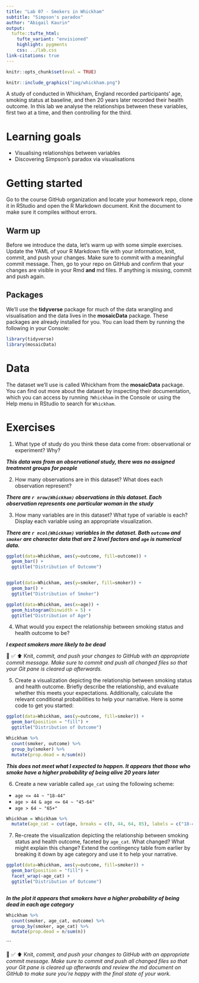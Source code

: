 ```yaml
---
title: "Lab 07 - Smokers in Whickham"
subtitle: "Simpson's paradox"
author: "Abigail Kaurin"
output: 
  tufte::tufte_html:
    tufte_variant: "envisioned"
    highlight: pygments
    css: ../lab.css
link-citations: true
---
```


```r
knitr::opts_chunk$set(eval = TRUE)
```

```r
knitr::include_graphics("img/whickham.png")
```

A study of conducted in Whickham, England recorded participants' age, smoking status at baseline, and then 20 years later recorded their health outcome.
In this lab we analyse the relationships between these variables, first two at a time, and then controlling for the third.

# Learning goals

-   Visualising relationships between variables
-   Discovering Simpson's paradox via visualisations

# Getting started

Go to the course GitHub organization and locate your homework repo, clone it in RStudio and open the R Markdown document.
Knit the document to make sure it compiles without errors.

## Warm up

Before we introduce the data, let's warm up with some simple exercises.
Update the YAML of your R Markdown file with your information, knit, commit, and push your changes.
Make sure to commit with a meaningful commit message.
Then, go to your repo on GitHub and confirm that your changes are visible in your Rmd **and** md files.
If anything is missing, commit and push again.

## Packages

We'll use the **tidyverse** package for much of the data wrangling and visualisation and the data lives in the **mosaicData** package.
These packages are already installed for you.
You can load them by running the following in your Console:

```r
library(tidyverse) 
library(mosaicData) 
```

# Data

The dataset we'll use is called Whickham from the **mosaicData** package.
You can find out more about the dataset by inspecting their documentation, which you can access by running `?Whickham` in the Console or using the Help menu in RStudio to search for `Whickham`.

# Exercises

1.  What type of study do you think these data come from: observational or experiment?
    Why?

***This data was from an observational study, there was no assigned treatment groups for people***


2.  How many observations are in this dataset?
    What does each observation represent?
    
***There are `r nrow(Whickham)` observations in this dataset. Each observation represents one particular woman in the study***    


3.  How many variables are in this dataset?
    What type of variable is each?
    Display each variable using an appropriate visualization.
    
***There are `r ncol(Whickham)` variables in the dataset. Both `outcome` and `smoker` are character data that are 2 level factors and `age` is numerical data.***

```r

ggplot(data=Whickham, aes(y=outcome, fill=outcome)) +
  geom_bar() +
  ggtitle("Distribution of Outcome")



```

```r

ggplot(data=Whickham, aes(y=smoker, fill=smoker)) +
  geom_bar() +
  ggtitle("Distribution of Smoker")

```

```r

ggplot(data=Whickham, aes(x=age)) +
  geom_histogram(binwidth = 5) +
  ggtitle("Distribution of Age")

```



4.  What would you expect the relationship between smoking status and health outcome to be?


***I expect smokers more likely to be dead***


🧶 ✅ ⬆️ Knit, *commit, and push your changes to GitHub with an appropriate commit message. Make sure to commit and push all changed files so that your Git pane is cleared up afterwards.*

5.  Create a visualization depicting the relationship between smoking status and health outcome. Briefly describe the relationship, and evaluate whether this meets your expectations. Additionally, calculate the relevant conditional probabilities to help your narrative. Here is some code to get you started:


```r

ggplot(data=Whickham, aes(y=outcome, fill=smoker)) +
  geom_bar(position = "fill") +
  ggtitle("Distribution of Outcome")

```

```r
Whickham %>%
  count(smoker, outcome) %>%
  group_by(smoker) %>%
  mutate(prop.dead = n/sum(n)) 
```

***This does not meet what I expected to happen. It appears that those who smoke have a higher probability of being alive 20 years later***


6.  Create a new variable called `age_cat` using the following scheme:

-   `age <= 44 ~ "18-44"`
-   `age > 44 & age <= 64 ~ "45-64"`
-   `age > 64 ~ "65+"`

```r

Whickham = Whickham %>%
  mutate(age_cat = cut(age, breaks = c(0, 44, 64, 85), labels = c("18-44", "45-64", "65+") ))


```



7.  Re-create the visualization depicting the relationship between smoking status and health outcome, faceted by `age_cat`. What changed? What might explain this change? Extend the contingency table from earlier by breaking it down by age category and use it to help your narrative.

```r

ggplot(data=Whickham, aes(y=outcome, fill=smoker)) +
  geom_bar(position = "fill") +
  facet_wrap(~age_cat) +
  ggtitle("Distribution of Outcome")



```

***In the plot it appears that smokers have a higher probability of being dead in each age category***

```r
Whickham %>%
  count(smoker, age_cat, outcome) %>%
  group_by(smoker, age_cat) %>%
  mutate(prop.dead = n/sum(n)) 
```

```

🧶 ✅ ⬆️ Knit, *commit, and push your changes to GitHub with an appropriate commit message. Make sure to commit and push all changed files so that your Git pane is cleared up afterwards and review the md document on GitHub to make sure you're happy with the final state of your work.*
